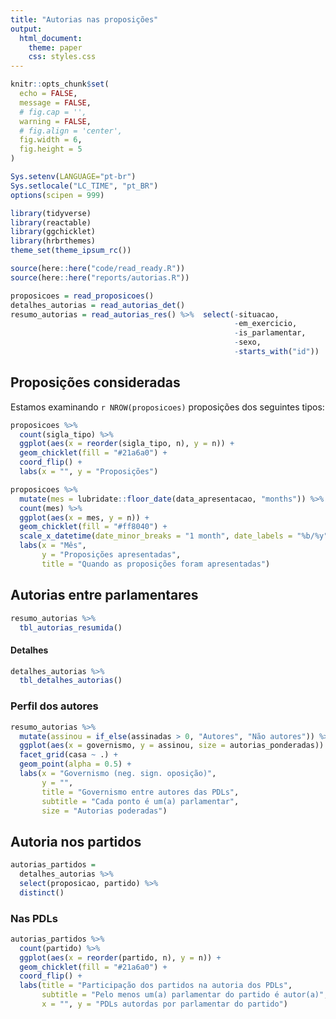 ```yaml
---
title: "Autorias nas proposições"
output:
  html_document:
    theme: paper
    css: styles.css
---
```


```r
knitr::opts_chunk$set(
  echo = FALSE,
  message = FALSE,
  # fig.cap = '',
  warning = FALSE,
  # fig.align = 'center',
  fig.width = 6,
  fig.height = 5
)

Sys.setenv(LANGUAGE="pt-br")
Sys.setlocale("LC_TIME", "pt_BR")
options(scipen = 999)
```

```r
library(tidyverse)
library(reactable)
library(ggchicklet)
library(hrbrthemes)
theme_set(theme_ipsum_rc())

source(here::here("code/read_ready.R"))
source(here::here("reports/autorias.R"))
```

```r
proposicoes = read_proposicoes()
detalhes_autorias = read_autorias_det()
resumo_autorias = read_autorias_res() %>%  select(-situacao,
                                                  -em_exercicio,
                                                  -is_parlamentar,
                                                  -sexo,
                                                  -starts_with("id"))
```

## Proposições consideradas

Estamos examinando `r NROW(proposicoes)` proposições dos seguintes tipos:

```r
proposicoes %>% 
  count(sigla_tipo) %>% 
  ggplot(aes(x = reorder(sigla_tipo, n), y = n)) + 
  geom_chicklet(fill = "#21a6a0") + 
  coord_flip() + 
  labs(x = "", y = "Proposições")
```


```r
proposicoes %>% 
  mutate(mes = lubridate::floor_date(data_apresentacao, "months")) %>% 
  count(mes) %>% 
  ggplot(aes(x = mes, y = n)) + 
  geom_chicklet(fill = "#ff8040") + 
  scale_x_datetime(date_minor_breaks = "1 month", date_labels = "%b/%y") + 
  labs(x = "Mês", 
       y = "Proposições apresentadas", 
       title = "Quando as proposições foram apresentadas")
```


## Autorias entre parlamentares

```r
resumo_autorias %>%
  tbl_autorias_resumida()
```

#### Detalhes

```r
detalhes_autorias %>% 
  tbl_detalhes_autorias()
```

### Perfil dos autores

```r
resumo_autorias %>% 
  mutate(assinou = if_else(assinadas > 0, "Autores", "Não autores")) %>% 
  ggplot(aes(x = governismo, y = assinou, size = autorias_ponderadas)) + 
  facet_grid(casa ~ .) + 
  geom_point(alpha = 0.5) + 
  labs(x = "Governismo (neg. sign. oposição)", 
       y = "", 
       title = "Governismo entre autores das PDLs", 
       subtitle = "Cada ponto é um(a) parlamentar",
       size = "Autorias poderadas")
```

## Autoria nos partidos

```r
autorias_partidos = 
  detalhes_autorias %>% 
  select(proposicao, partido) %>% 
  distinct()
```

### Nas PDLs

```r
autorias_partidos %>%
  count(partido) %>%
  ggplot(aes(x = reorder(partido, n), y = n)) +
  geom_chicklet(fill = "#21a6a0") +
  coord_flip() +
  labs(title = "Participação dos partidos na autoria dos PDLs",
       subtitle = "Pelo menos um(a) parlamentar do partido é autor(a)",
       x = "", y = "PDLs autordas por parlamentar do partido")
```
